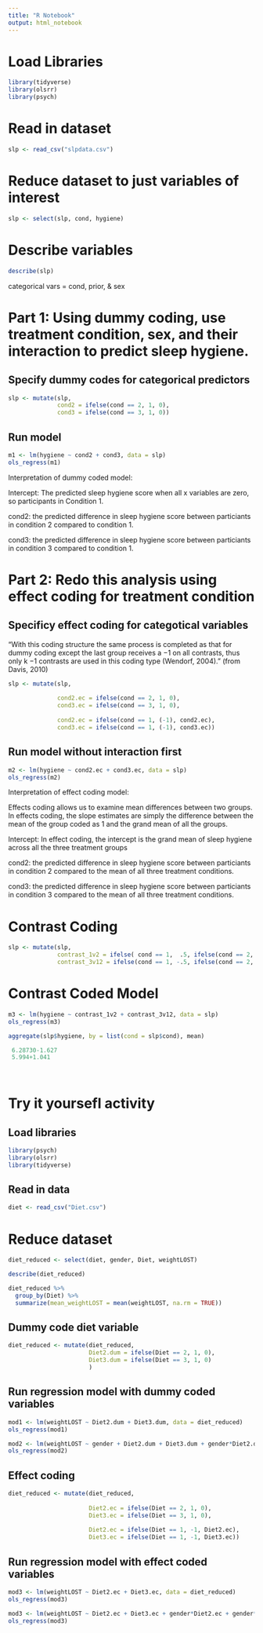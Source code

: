 ```yaml
---
title: "R Notebook"
output: html_notebook
---
```


# Load Libraries
```r
library(tidyverse)
library(olsrr)
library(psych) 
```

# Read in dataset
```r
slp <- read_csv("slpdata.csv")
```

# Reduce dataset to just variables of interest
```r
slp <- select(slp, cond, hygiene)
```



# Describe variables
```r
describe(slp)
```
categorical vars = cond, prior, & sex


# Part 1: Using dummy coding, use treatment condition, sex, and their interaction to predict sleep hygiene.

## Specify dummy codes for categorical predictors
```r

slp <- mutate(slp,
              cond2 = ifelse(cond == 2, 1, 0),
              cond3 = ifelse(cond == 3, 1, 0)) 
```

## Run model
```r
m1 <- lm(hygiene ~ cond2 + cond3, data = slp)
ols_regress(m1)
```
Interpretation of dummy coded model:

Intercept: The predicted sleep hygiene score when all x variables are zero, so participants in Condition 1.

cond2: the predicted difference in sleep hygiene score between particiants in condition 2 compared to condition 1.

cond3: the predicted difference in sleep hygiene score between particiants in condition 3 compared to condition 1.



# Part 2: Redo this analysis using effect coding for treatment condition

## Specificy effect coding for categotical variables
"With this coding structure the same process is completed as
that for dummy coding except the last group receives a −1 on all contrasts, thus
only k −1 contrasts are used in this coding type (Wendorf, 2004)." (from Davis, 2010)
```r
slp <- mutate(slp,
              
              cond2.ec = ifelse(cond == 2, 1, 0),
              cond3.ec = ifelse(cond == 3, 1, 0),
              
              cond2.ec = ifelse(cond == 1, (-1), cond2.ec),
              cond3.ec = ifelse(cond == 1, (-1), cond3.ec)) 
```

## Run model without interaction first
```r
m2 <- lm(hygiene ~ cond2.ec + cond3.ec, data = slp)
ols_regress(m2)
```
Interpretation of effect coding model:

Effects coding allows us to examine mean differences between two groups. In effects coding, the slope estimates are simply the difference between the mean of the group coded as 1 and the grand mean of all the groups.

Intercept: In effect coding, the intercept is the grand mean of sleep hygiene across all the three treatment groups

cond2: the predicted difference in sleep hygiene score between particiants in condition 2 compared to the mean of all three treatment conditions.

cond3: the predicted difference in sleep hygiene score between particiants in condition 3 compared to the mean of all three treatment conditions.


# Contrast Coding
```r

slp <- mutate(slp,
              contrast_1v2 = ifelse( cond == 1,  .5, ifelse(cond == 2, -.5,   0)),   # Compare condition 1 and condition 2
              contrast_3v12 = ifelse(cond == 1, -.5, ifelse(cond == 2, -.5,   1)))   # Compare condition 3 to condition 1 & 2
```

# Contrast Coded Model
```r
m3 <- lm(hygiene ~ contrast_1v2 + contrast_3v12, data = slp)
ols_regress(m3)
```


```r
aggregate(slp$hygiene, by = list(cond = slp$cond), mean)

 6.28730-1.627
 5.994+1.041
 
 
```











# Try it yoursefl activity
## Load libraries
```r
library(psych)
library(olsrr)
library(tidyverse)
```


## Read in data
```r

diet <- read_csv("Diet.csv")

```

# Reduce dataset
```r
diet_reduced <- select(diet, gender, Diet, weightLOST)
```


```r
describe(diet_reduced)

```

```r
diet_reduced %>% 
  group_by(Diet) %>% 
  summarize(mean_weightLOST = mean(weightLOST, na.rm = TRUE))
```


## Dummy code diet variable
```r
diet_reduced <- mutate(diet_reduced, 
                       Diet2.dum = ifelse(Diet == 2, 1, 0),
                       Diet3.dum = ifelse(Diet == 3, 1, 0)
                       )
```



## Run regression model with dummy coded variables
```r
mod1 <- lm(weightLOST ~ Diet2.dum + Diet3.dum, data = diet_reduced)
ols_regress(mod1)
```
```r
mod2 <- lm(weightLOST ~ gender + Diet2.dum + Diet3.dum + gender*Diet2.dum + gender*Diet3.dum, data = diet_reduced)
ols_regress(mod2)
```

## Effect coding 
```r

diet_reduced <- mutate(diet_reduced,
                       
                       Diet2.ec = ifelse(Diet == 2, 1, 0),
                       Diet3.ec = ifelse(Diet == 3, 1, 0),
                       
                       Diet2.ec = ifelse(Diet == 1, -1, Diet2.ec),
                       Diet3.ec = ifelse(Diet == 1, -1, Diet3.ec))


```


## Run regression model with effect coded variables
```r
mod3 <- lm(weightLOST ~ Diet2.ec + Diet3.ec, data = diet_reduced)
ols_regress(mod3)
```
```r
mod3 <- lm(weightLOST ~ Diet2.ec + Diet3.ec + gender*Diet2.ec + gender*Diet3.ec, data = diet_reduced)
ols_regress(mod3)
```
